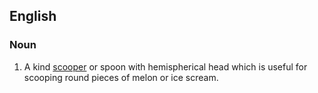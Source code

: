 ==English==
===Noun===
{{infl|en|noun}}
# A kind [[scooper]] or spoon with hemispherical head which is useful for scooping round pieces of melon or ice scream.